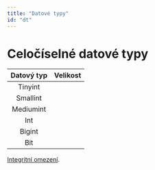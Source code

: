 ```yaml
---
title: "Datové typy"
id: "dt"
---
```


# Celočíselné datové typy
|Datový typ|Velikost|
|:--------:|:------:|
|Tinyint|
|Smallint|
|Mediumint|
|Int|
|Bigint|
|Bit|		

[Integritní omezení](Integritni_omezeni#zerofill).